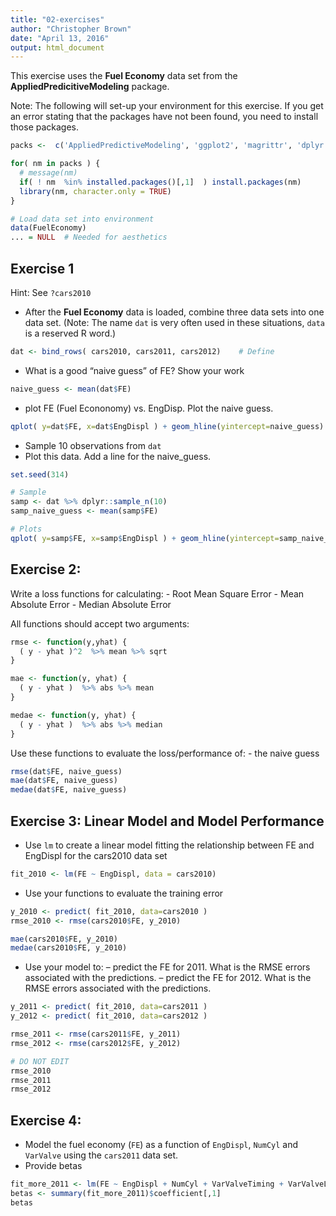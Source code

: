 ```yaml
---
title: "02-exercises"
author: "Christopher Brown"
date: "April 13, 2016"
output: html_document
---
```


This exercise uses the **Fuel Economy** data set from the **AppliedPredicitiveModeling** package.

Note: The following will set-up your environment for this exercise. If you get an error stating that the packages have not been found, you need to install those packages.


```r

packs <-  c('AppliedPredictiveModeling', 'ggplot2', 'magrittr', 'dplyr')

for( nm in packs ) { 
  # message(nm)
  if( ! nm  %in% installed.packages()[,1]  ) install.packages(nm)
  library(nm, character.only = TRUE)
}

# Load data set into environment
data(FuelEconomy)
... = NULL  # Needed for aesthetics 

```



## Exercise 1

Hint: See `?cars2010`


- After the **Fuel Economy** data is loaded, combine three data sets into one data set. (Note: The name `dat` is very often used in these situations, `data` is a reserved R word.)  

```r
dat <- bind_rows( cars2010, cars2011, cars2012)    # Define 
```


- What is a good "naive guess" of FE? Show your work

```r
naive_guess <- mean(dat$FE)
```


- plot FE (Fuel Econonomy) vs. EngDisp. Plot the naive guess.

```r
qplot( y=dat$FE, x=dat$EngDispl ) + geom_hline(yintercept=naive_guess)
```

- Sample 10 observations from `dat`
- Plot this data. Add a line for the naive_guess. 


```r

set.seed(314) 

# Sample 
samp <- dat %>% dplyr::sample_n(10) 
samp_naive_guess <- mean(samp$FE)

# Plots 
qplot( y=samp$FE, x=samp$EngDispl ) + geom_hline(yintercept=samp_naive_guess)


```


## Exercise 2:


Write a loss functions for calculating:
- Root Mean Square Error
- Mean Absolute Error
- Median Absolute Error

All functions should accept two arguments: 


```r

rmse <- function(y,yhat) {
  ( y - yhat )^2  %>% mean %>% sqrt 
}

mae <- function(y, yhat) {
  ( y - yhat )  %>% abs %>% mean
}

medae <- function(y, yhat) { 
  ( y - yhat )  %>% abs %>% median
}

```

Use these functions to evaluate the loss/performance of:
- the naive guess


```r

rmse(dat$FE, naive_guess)
mae(dat$FE, naive_guess)
medae(dat$FE, naive_guess)

```


## Exercise 3: Linear Model and Model Performance 

- Use `lm` to create a linear model fitting the relationship between FE and EngDispl for the cars2010 data set


```r
fit_2010 <- lm(FE ~ EngDispl, data = cars2010) 
```

- Use your functions to evaluate the training error

```r
y_2010 <- predict( fit_2010, data=cars2010 ) 
rmse_2010 <- rmse(cars2010$FE, y_2010)

mae(cars2010$FE, y_2010)
medae(cars2010$FE, y_2010)
```


- Use your model to:
-- predict the FE for 2011. What is the RMSE errors associated with the predictions.
-- predict the FE for 2012. What is the RMSE errors associated with the predictions.

```r
y_2011 <- predict( fit_2010, data=cars2011 ) 
y_2012 <- predict( fit_2010, data=cars2012 )

rmse_2011 <- rmse(cars2011$FE, y_2011)
rmse_2012 <- rmse(cars2012$FE, y_2012)


```


```r
# DO NOT EDIT 
rmse_2010 
rmse_2011
rmse_2012
```


## Exercise 4: 

- Model the fuel economy (`FE`) as a function of `EngDispl`, `NumCyl` and `VarValve` using the `cars2011` data set.  
- Provide betas


```r
fit_more_2011 <- lm(FE ~ EngDispl + NumCyl + VarValveTiming + VarValveLift, data = cars2011) 
betas <- summary(fit_more_2011)$coefficient[,1]
betas
```

